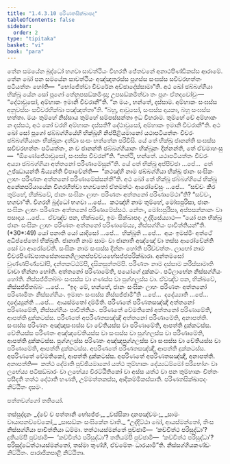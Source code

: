 ```yaml
---
title: "1.4.3.10 පරිණතසික්ඛාපද"
tableOfContents: false
sidebar:
  order: 2
type: "tipitaka"
basket: "vi"
book: "para"
---
```



<DynamicBreadcrumb />

<Division number="657" book="para">

<Paragraph number="2421" book="para">
තේන සමයේන බුද්ධෝ භගවා සාවත්ථියං විහරති ජේතවනේ අනාථපිණ්ඩිකස්ස ආරාමේ. තේන ඛෝ පන සමයේන සාවත්ථියං අඤ්ඤතරස්ස පූගස්ස සංඝස්ස සචීවරභත්තං පටියත්තං හෝති—  “භෝජේත්වා චීවරේන අච්ඡාදේස්සාමා”ති. අථ ඛෝ ඡබ්බග්ගියා භික්ඛූ යේන සෝ පූගෝ තේනුපසඞ්කමිංසු; උපසඞ්කමිත්වා තං පූගං ඒතදවෝචුං—  “දේථාවුසෝ, අම්හාකං ඉමානි චීවරානී”ති. “න මයං, භන්තේ, දස්සාම. අම්හාකං සංඝස්ස අනුවස්සං සචීවරභික්ඛා පඤ්ඤත්තා”ති. “බහූ, ආවුසෝ, සංඝස්ස දායකා, බහූ සංඝස්ස භත්තා. මයං තුම්හේ නිස්සාය තුම්හේ සම්පස්සන්තා ඉධ විහරාම. තුම්හේ චේ අම්හාකං න දස්සථ, අථ කෝ චරහි අම්හාකං දස්සති? දේථාවුසෝ, අම්හාකං ඉමානි චීවරානී”ති. අථ ඛෝ සෝ පූගෝ ඡබ්බග්ගියේහි භික්ඛූහි නිප්පීළියමානෝ යථාපටියත්තං චීවරං ඡබ්බග්ගියානං භික්ඛූනං දත්වා සංඝං භත්තේන පරිවිසි. යේ තේ භික්ඛූ ජානන්ති සංඝස්ස සචීවරභත්තං පටියත්තං, න ච ජානන්ති ඡබ්බග්ගියානං භික්ඛූනං දින්නන්ති, තේ ඒවමාහංසු—  “ඕණෝජේථාවුසෝ, සංඝස්ස චීවරන්”ති. “නත්ථි, භන්තේ. යථාපටියත්තං චීවරං අය්‍යා ඡබ්බග්ගියා අත්තනෝ පරිණාමේසුන්”ති. යේ තේ භික්ඛූ අප්පිච්ඡා …පේ…  තේ උජ්ඣායන්ති ඛිය්‍යන්ති විපාචේන්ති—  “කථඤ්හි නාම ඡබ්බග්ගියා භික්ඛූ ජානං සංඝිකං ලාභං පරිණතං අත්තනෝ පරිණාමේස්සන්තී”ති.
</Paragraph>

<Paragraph number="2422" book="para">
අථ ඛෝ තේ භික්ඛූ ඡබ්බග්ගියේ භික්ඛූ අනේකපරියායේන විගරහිත්වා භගවතෝ ඒතමත්ථං ආරෝචේසුං …පේ…  “සච්චං කිර තුම්හේ, භික්ඛවේ, ජානං සංඝිකං ලාභං පරිණතං අත්තනෝ පරිණාමේථා”ති? “සච්චං, භගවා”ති. විගරහි බුද්ධෝ භගවා …පේ…  කථඤ්හි නාම තුම්හේ, මෝඝපුරිසා, ජානං සංඝිකං ලාභං පරිණතං අත්තනෝ පරිණාමේස්සථ. නේතං, මෝඝපුරිසා, අප්පසන්නානං වා පසාදාය …පේ…  ඒවඤ්ච පන, භික්ඛවේ, ඉමං සික්ඛාපදං උද්දිසේය්‍යාථ—
</Paragraph>

</Division>
<Division number="658" book="para">

<Paragraph number="2423" book="para">
<Emphasis>“යෝ පන භික්ඛු ජානං සංඝිකං ලාභං පරිණතං අත්තනෝ පරිණාමේය්‍ය, නිස්සග්ගියං පාචිත්තියන්”</Emphasis>ති. (*30*:<Emphasis>49</Emphasis>)
</Paragraph>

</Division>
<Division number="659" book="para">

<Paragraph number="2424" book="para">
<Emphasis>යෝ පනා</Emphasis>ති යෝ යාදිසෝ …පේ…  <Emphasis>භික්ඛූ</Emphasis>ති …පේ…  අයං ඉමස්මිං අත්ථේ අධිප්පේතෝ භික්ඛූති.
</Paragraph>

<Paragraph number="2425" book="para">
<Emphasis>ජානාති</Emphasis> නාම සාමං වා ජානාති අඤ්ඤේ වා තස්ස ආරෝචේන්ති සෝ වා ආරෝචේති.
</Paragraph>

<Paragraph number="2426" book="para">
<Emphasis>සංඝිකං</Emphasis> නාම සංඝස්ස දින්නං හෝති පරිච්චත්තං.
</Paragraph>

<Paragraph number="2427" book="para">
<Emphasis>ලාභෝ</Emphasis> නාම චීවරපිණ්ඩපාතසේනාසනගිලානප්පච්චයභේසජ්ජපරික්ඛාරා. අන්තමසෝ චුණ්ණපිණ්ඩෝපි, දන්තකට්ඨම්පි, දසිකසුත්තම්පි.
</Paragraph>

<Paragraph number="2428" book="para">
<Emphasis>පරිණතං</Emphasis> නාම දස්සාම කරිස්සාමාති වාචා භින්නා හෝති.
</Paragraph>

<Paragraph number="2429" book="para">
අත්තනෝ පරිණාමේති, පයෝගේ දුක්කටං. පටිලාභේන නිස්සග්ගියං හෝති. නිස්සජ්ජිතබ්බං සංඝස්ස වා ගණස්ස වා පුග්ගලස්ස වා. ඒවඤ්ච පන, භික්ඛවේ, නිස්සජ්ජිතබ්බං …පේ…  “ඉදං මේ, භන්තේ, ජානං සංඝිකං ලාභං පරිණතං අත්තනෝ පරිණාමිතං නිස්සග්ගියං. ඉමාහං සංඝස්ස නිස්සජ්ජාමී”ති …පේ…  දදේය්‍යාති …පේ…  දදේය්‍යුන්ති …පේ…  ආයස්මතෝ දම්මීති.
</Paragraph>

</Division>
<Division number="660" book="para">

<Paragraph number="2430" book="para">
පරිණතේ පරිණතසඤ්ඤී අත්තනෝ පරිණාමේති, නිස්සග්ගියං පාචිත්තියං.
</Paragraph>

<Paragraph number="2431" book="para">
පරිණතේ වේමතිකෝ අත්තනෝ පරිණාමේති, ආපත්ති දුක්කටස්ස. පරිණතේ අපරිණතසඤ්ඤී අත්තනෝ පරිණාමේති, අනාපත්ති. සංඝස්ස පරිණතං අඤ්ඤසංඝස්ස වා චේතියස්ස වා පරිණාමේති, ආපත්ති දුක්කටස්ස. චේතියස්ස පරිණතං අඤ්ඤචේතියස්ස වා සංඝස්ස වා පුග්ගලස්ස වා පරිණාමේති, ආපත්ති දුක්කටස්ස. පුග්ගලස්ස පරිණතං අඤ්ඤපුග්ගලස්ස වා සංඝස්ස වා චේතියස්ස වා පරිණාමේති, ආපත්ති දුක්කටස්ස. අපරිණතේ පරිණතසඤ්ඤී, ආපත්ති දුක්කටස්ස. අපරිණතේ වේමතිකෝ, ආපත්ති දුක්කටස්ස. අපරිණතේ අපරිණතසඤ්ඤී, අනාපත්ති.
</Paragraph>

</Division>
<Division number="661" book="para">

<Paragraph number="2432" book="para">
අනාපත්ති—  කත්ථ දේමාති පුච්ඡියමානෝ යත්ථ තුම්හාකං දේය්‍යධම්මෝ පරිභෝගං වා ලභේය්‍ය පටිසඞ්ඛාරං වා ලභේය්‍ය චිරට්ඨිතිකෝ වා අස්ස යත්ථ වා පන තුම්හාකං චිත්තං පසීදති තත්ථ දේථාති භණති, උම්මත්තකස්ස, ආදිකම්මිකස්සාති.

</Paragraph>
</Division>

<Paragraph number="2433" type="center" book="para">
පරිණතසික්ඛාපදං නිට්ඨිතං දසමං.

  
පත්තවග්ගෝ තතියෝ.



</Paragraph>

<Paragraph number="2434" type="center" book="para">
තස්සුද්දානං


</Paragraph>

<Paragraph number="2435" type="verses" book="para">
_ද්වේ ච පත්තානි භේසජ්ජං,_  
_වස්සිකා දානපඤ්චමං;_  
_සාමං වායාපනච්චේකෝ,_  
_සාසඞ්කං සංඝිකේන චාති._  

</Paragraph>

<Division number="662" book="para">

<Paragraph number="2436" book="para">
“උද්දිට්ඨා ඛෝ, ආයස්මන්තෝ, තිංස නිස්සග්ගියා පාචිත්තියා ධම්මා. තත්ථායස්මන්තේ පුච්ඡාමි—  ‘කච්චිත්ථ පරිසුද්ධා’? දුතියම්පි පුච්ඡාමි—  ‘කච්චිත්ථ පරිසුද්ධා’? තතියම්පි පුච්ඡාමි—  ‘කච්චිත්ථ පරිසුද්ධා’? පරිසුද්ධේත්ථායස්මන්තෝ, තස්මා තුණ්හී, ඒවමේතං ධාරයාමී”ති.

</Paragraph>
</Division>

<Paragraph number="2437" type="center" book="para">
නිස්සග්ගියකණ්ඩං නිට්ඨිතං.



</Paragraph>

<Paragraph number="2438" type="center" book="para">
පාරාජිකපාළි නිට්ඨිතා.
</Paragraph>